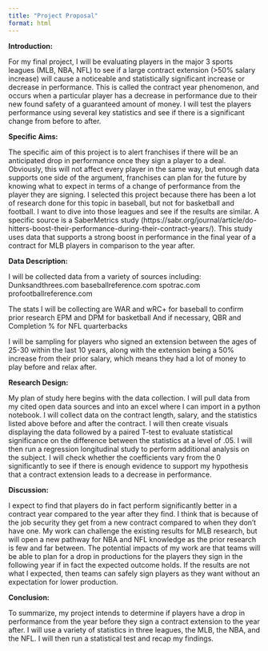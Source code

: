 ```yaml
---
title: "Project Proposal"
format: html
---
```


**Introduction:**

For my final project, I will be evaluating players in the major 3 sports leagues (MLB, NBA, NFL) to see if a large contract extension (>50% salary increase) will cause a noticeable and statistically significant increase or decrease in performance. This is called the contract year phenomenon, and occurs when a particular player has a decrease in performance due to their new found safety of a guaranteed amount of money. I will test the players performance using several key statistics and see if there is a significant change from before to after.

**Specific Aims:**

The specific aim of this project is to alert franchises if there will be an anticipated drop in performance once they sign a player to a deal. Obviously, this will not affect every player in the same way, but enough data supports one side of the argument, franchises can plan for the future by knowing what to expect in terms of a change of performance from the player they are signing. I selected this project because there has been a lot of research done for this topic in baseball, but not for basketball and football. I want to dive into those leagues and see if the results are similar. A specific source is a SaberMetrics study (https://sabr.org/journal/article/do-hitters-boost-their-performance-during-their-contract-years/).
This study uses data that supports a strong boost in performance in the final year of a contract for MLB players in comparison to the year after.

**Data Description:**

I will be collected data from a variety of sources including:
Dunksandthrees.com
baseballreference.com
spotrac.com
profootballreference.com


The stats I will be collecting are
WAR and wRC+ for baseball to confirm prior research
EPM and DPM for basketball
And if necessary, QBR and Completion % for NFL quarterbacks


I will be sampling for players who signed an extension between the ages of 25-30 within the last 10 years, along with the extension being a 50% increase from their prior salary, which means they had a lot of money to play before and relax after.

**Research Design:**

My plan of study here begins with the data collection. I will pull data from my cited open data sources and into an excel where I can import in a python notebook. I will collect data on the contract length, salary, and the statistics listed above before and after the contract. I will then create visuals displaying the data followed by a paired T-test to evaluate statistical significance on the difference between the statistics at a level of .05. I will then run a regression longitudinal study to perform additional analysis on the subject. I will check whether the coefficients vary from the 0 significantly to see if there is enough evidence to support my hypothesis that a contract extension leads to a decrease in performance.

**Discussion:**

I expect to find that players do in fact perform significantly better in a contract year compared to the year after they find. I think that is because of the job security they get from a new contract compared to when they don't have one. My work can challenge the existing results for MLB research, but will open a new pathway for NBA and NFL knowledge as the prior research is few and far between. The potential impacts of my work are that teams will be able to plan for a drop in productions for the players they sign in the following year if in fact the expected outcome holds. If the results are not what I expected, then teams can safely sign players as they want without an expectation for lower production.

**Conclusion:**

To summarize, my project intends to determine if players have a drop in performance from the year before they sign a contract extension to the year after. I will use a variety of statistics in three leagues, the MLB, the NBA, and the NFL. I will then run a statistical test and recap my findings.


